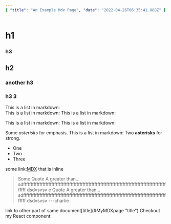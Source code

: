 ```yaml
---
{ "title": "An Example Mdx Page", "date": "2022-04-26T06:35:41.888Z" }
---
```



# h1

### h3

## h2

### another h3

### h3 3

This is a list in markdown:\
This is a list in markdown:
This is a list in markdown:

This is a list in markdown:
This is a list in markdown:

Some _asterisks_ for emphasis.
This is a list in markdown:
Two **asterisks** for strong.

- One
- Two
- Three

some link:[MDX](https://mdxjs.com "title") that is inline

> Some Quote A greater than…sdfffffffffffffffffffffffffffffffffffffffffffffffffffffffffffffffffffffffffffffffffffffffffffffffffffff
> dsdvsvsv
> e Quote A greater than…sdfffffffffffffffffffffffffffffffffffffffffffffffffffffffffffffffffffffffffffffffffffffffffffffffffffff
> dsdvsvsv
> ---charlie

<TableOfContent H1 H2 H3 />
link to other part of same document[title](#MyMDXpage "title") Checkout my React
component:

<SearchBox />
